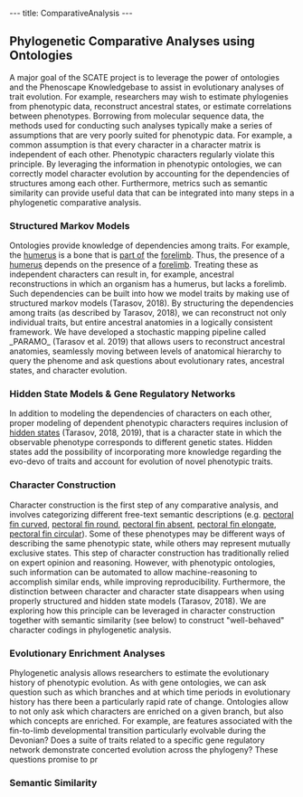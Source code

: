 ---
title: ComparativeAnalysis
---

== Phylogenetic Comparative Analyses using Ontologies ==

A major goal of the SCATE project is to leverage the power of ontologies and the Phenoscape Knowledgebase to assist in evolutionary analyses of trait evolution. For example, researchers may wish to estimate phylogenies from phenotypic data, reconstruct ancestral states, or estimate correlations between phenotypes. Borrowing from molecular sequence data, the methods used for conducting such analyses typically make a series of assumptions that are very poorly suited for phenotypic data. For example, a common assumption is that every character in a character matrix is independent of each other. Phenotypic characters regularly violate this principle. By leveraging the information in phenotypic ontologies, we can correctly model character evolution by accounting for the dependencies of structures among each other. Furthermore, metrics such as semantic similarity can provide useful data that can be integrated into many steps in a phylogenetic comparative analysis. 

=== Structured Markov Models ===

Ontologies provide knowledge of dependencies among traits. For example, the [[humerus]] is a bone that is [[part of]] the [[forelimb]]. Thus, the presence of a [[humerus]] depends on the presence of a [[forelimb]]. Treating these as independent characters can result in, for example, ancestral reconstructions in which an organism has a humerus, but lacks a forelimb.  Such dependencies can be built into how we model traits by making use of structured markov models (Tarasov, 2018). By structuring the dependencies among traits (as described by Tarasov, 2018), we can reconstruct not only individual traits, but entire ancestral anatomies in a logically consistent framework. We have developed a stochastic mapping pipeline called _PARAMO_ (Tarasov et al. 2019) that allows users to reconstruct ancestral anatomies, seamlessly moving between levels of anatomical hierarchy to query the phenome and ask questions about evolutionary rates, ancestral states, and character evolution. 

=== Hidden State Models & Gene Regulatory Networks === 

In addition to modeling the dependencies of characters on each other, proper modeling of dependent phenotypic characters requires inclusion of [[hidden states]] (Tarasov, 2018, 2019), that is a character state in which the observable phenotype corresponds to different genetic states. Hidden states add the possibility of incorporating more knowledge regarding the evo-devo of traits and account for evolution of novel phenotypic traits. 

=== Character Construction ===

Character construction is the first step of any comparative analysis, and involves categorizing different free-text semantic descriptions (e.g. [[pectoral fin curved]], [[pectoral fin round]], [[pectoral fin absent]], [[pectoral fin elongate]], [[pectoral fin circular]]). Some of these phenotypes may be different ways of describing the same phenotypic state, while others may represent mutually exclusive states. This step of character construction has traditionally relied on expert opinion and reasoning. However, with phenotypic ontologies, such information can be automated to allow machine-reasoning to accomplish similar ends, while improving reproducibility. Furthermore, the distinction between character and character state disappears when using properly structured and hidden state models (Tarasov, 2018). We are exploring how this principle can be leveraged in character construction together with semantic similarity (see below) to construct "well-behaved" character codings in phylogenetic analysis.

=== Evolutionary Enrichment Analyses ===

Phylogenetic analysis allows researchers to estimate the evolutionary history of phenotypic evolution. As with gene ontologies, we can ask question such as which branches and at which time periods in evolutionary history has there been a particularly rapid rate of change. Ontologies allow to not only ask which characters are enriched on a given branch, but also which concepts are enriched. For example, are features associated with the fin-to-limb developmental transition particularly evolvable during the Devonian? Does a suite of traits related to a specific gene regulatory network demonstrate concerted evolution across the phylogeny? These questions promise to pr

=== Semantic Similarity ===
